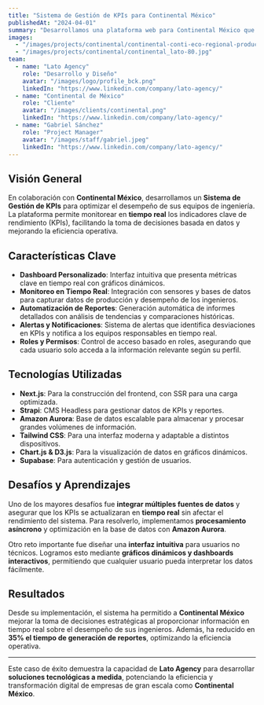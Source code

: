 ```yaml
---
title: "Sistema de Gestión de KPIs para Continental México"
publishedAt: "2024-04-01"
summary: "Desarrollamos una plataforma web para Continental México que permite monitorear y analizar en tiempo real los KPIs clave de sus ingenieros, facilitando la toma de decisiones estratégicas basada en datos."
images:
  - "/images/projects/continental/continental-conti-eco-regional-productshot-01.webp"
  - "/images/projects/continental/continental_lato-80.jpg"
team:
  - name: "Lato Agency"
    role: "Desarrollo y Diseño"
    avatar: "/images/logo/profile_bck.png"
    linkedIn: "https://www.linkedin.com/company/lato-agency/"
  - name: "Continental de México"
    role: "Cliente"
    avatar: "/images/clients/continental.png"
    linkedIn: "https://www.linkedin.com/company/lato-agency/"
  - name: "Gabriel Sánchez"
    role: "Project Manager"
    avatar: "/images/staff/gabriel.jpeg"
    linkedIn: "https://www.linkedin.com/company/lato-agency/"
---
```


## Visión General

En colaboración con **Continental México**, desarrollamos un **Sistema de Gestión de KPIs** para optimizar el desempeño de sus equipos de ingeniería. La plataforma permite monitorear en **tiempo real** los indicadores clave de rendimiento (KPIs), facilitando la toma de decisiones basada en datos y mejorando la eficiencia operativa.

## Características Clave

- **Dashboard Personalizado**: Interfaz intuitiva que presenta métricas clave en tiempo real con gráficos dinámicos.
- **Monitoreo en Tiempo Real**: Integración con sensores y bases de datos para capturar datos de producción y desempeño de los ingenieros.
- **Automatización de Reportes**: Generación automática de informes detallados con análisis de tendencias y comparaciones históricas.
- **Alertas y Notificaciones**: Sistema de alertas que identifica desviaciones en KPIs y notifica a los equipos responsables en tiempo real.
- **Roles y Permisos**: Control de acceso basado en roles, asegurando que cada usuario solo acceda a la información relevante según su perfil.

## Tecnologías Utilizadas

- **Next.js**: Para la construcción del frontend, con SSR para una carga optimizada.
- **Strapi**: CMS Headless para gestionar datos de KPIs y reportes.
- **Amazon Aurora**: Base de datos escalable para almacenar y procesar grandes volúmenes de información.
- **Tailwind CSS**: Para una interfaz moderna y adaptable a distintos dispositivos.
- **Chart.js & D3.js**: Para la visualización de datos en gráficos dinámicos.
- **Supabase**: Para autenticación y gestión de usuarios.

## Desafíos y Aprendizajes

Uno de los mayores desafíos fue **integrar múltiples fuentes de datos** y asegurar que los KPIs se actualizaran en **tiempo real** sin afectar el rendimiento del sistema. Para resolverlo, implementamos **procesamiento asíncrono** y optimización en la base de datos con **Amazon Aurora**.

Otro reto importante fue diseñar una **interfaz intuitiva** para usuarios no técnicos. Logramos esto mediante **gráficos dinámicos y dashboards interactivos**, permitiendo que cualquier usuario pueda interpretar los datos fácilmente.

## Resultados

Desde su implementación, el sistema ha permitido a **Continental México** mejorar la toma de decisiones estratégicas al proporcionar información en tiempo real sobre el desempeño de sus ingenieros. Además, ha reducido en **35% el tiempo de generación de reportes**, optimizando la eficiencia operativa.

---

Este caso de éxito demuestra la capacidad de **Lato Agency** para desarrollar **soluciones tecnológicas a medida**, potenciando la eficiencia y transformación digital de empresas de gran escala como **Continental México**.

